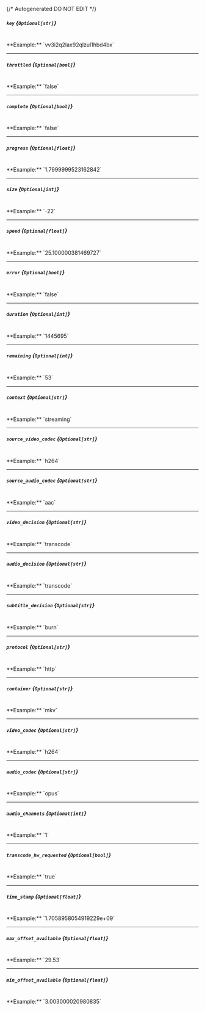 {/* Autogenerated DO NOT EDIT  */}
##### `key` *{`Optional[str]`}*
<br/>
**Example:** `vv3i2q2lax92qlzul1hbd4bx`

---
##### `throttled` *{`Optional[bool]`}*
<br/>
**Example:** `false`

---
##### `complete` *{`Optional[bool]`}*
<br/>
**Example:** `false`

---
##### `progress` *{`Optional[float]`}*
<br/>
**Example:** `1.7999999523162842`

---
##### `size` *{`Optional[int]`}*
<br/>
**Example:** `-22`

---
##### `speed` *{`Optional[float]`}*
<br/>
**Example:** `25.100000381469727`

---
##### `error` *{`Optional[bool]`}*
<br/>
**Example:** `false`

---
##### `duration` *{`Optional[int]`}*
<br/>
**Example:** `1445695`

---
##### `remaining` *{`Optional[int]`}*
<br/>
**Example:** `53`

---
##### `context` *{`Optional[str]`}*
<br/>
**Example:** `streaming`

---
##### `source_video_codec` *{`Optional[str]`}*
<br/>
**Example:** `h264`

---
##### `source_audio_codec` *{`Optional[str]`}*
<br/>
**Example:** `aac`

---
##### `video_decision` *{`Optional[str]`}*
<br/>
**Example:** `transcode`

---
##### `audio_decision` *{`Optional[str]`}*
<br/>
**Example:** `transcode`

---
##### `subtitle_decision` *{`Optional[str]`}*
<br/>
**Example:** `burn`

---
##### `protocol` *{`Optional[str]`}*
<br/>
**Example:** `http`

---
##### `container` *{`Optional[str]`}*
<br/>
**Example:** `mkv`

---
##### `video_codec` *{`Optional[str]`}*
<br/>
**Example:** `h264`

---
##### `audio_codec` *{`Optional[str]`}*
<br/>
**Example:** `opus`

---
##### `audio_channels` *{`Optional[int]`}*
<br/>
**Example:** `1`

---
##### `transcode_hw_requested` *{`Optional[bool]`}*
<br/>
**Example:** `true`

---
##### `time_stamp` *{`Optional[float]`}*
<br/>
**Example:** `1.7058958054919229e+09`

---
##### `max_offset_available` *{`Optional[float]`}*
<br/>
**Example:** `29.53`

---
##### `min_offset_available` *{`Optional[float]`}*
<br/>
**Example:** `3.003000020980835`


